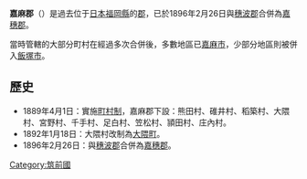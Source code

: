{{日本郡 (廢除)
| 郡 = 嘉麻郡
| 日文原名 = 嘉麻郡
| 平假名 = かまぐん
| 羅馬字拼音 = Kama-gun
| 地圖 = 
| 廢除時間 = 1896年2月26日
| 廢除理由 = 合併
| 廢除時處置 =  '''嘉麻郡'''、[[穗波郡|穗波郡]] → [[嘉穗郡|嘉穗郡]]
| 現在郡 = 嘉麻市
| 都道府縣 = 福岡縣
| 編號 = 
| 町 = 1
| 村 = 9
| 經度 = 
| 緯度 = 
| 註記 = 
|}}
'''嘉麻郡'''（{{jpn|j=嘉麻郡|hg=かまぐん|rm=Kama gun|f=y}}）是過去位于[[日本|日本]][[福岡縣|福岡縣]]的[[郡|郡]]，已於1896年2月26日與[[穗波郡|穗波郡]]合併為[[嘉穗郡|嘉穗郡]]。

當時管轄的大部分町村在經過多次合併後，多數地區已[[嘉麻市|嘉麻市]]，少部分地區則被併入[[飯塚市|飯塚市]]。

==歷史==
* 1889年4月1日：實施[[町村制|町村制]]，嘉麻郡下設：熊田村、碓井村、稻築村、大隈村、宮野村、千手村、足白村、笠松村、頴田村、庄內村。
* 1892年1月18日：大隈村改制為[[大隈町|大隈町]]。
* 1896年2月26日：與[[穗波郡|穗波郡]]合併為[[嘉穗郡|嘉穗郡]]。

{{筑紫二國的郡}}

[[Category:筑前國|Category:筑前國]]